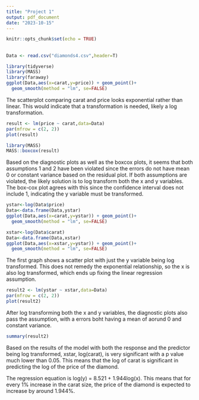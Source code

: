 ---
title: "Project 1"
output: pdf_document
date: "2023-10-15"
---

```{r setup, include=FALSE}
knitr::opts_chunk$set(echo = TRUE)
```


## 
```{r}
Data <- read.csv("diamonds4.csv",header=T)
```

```{r}
library(tidyverse)
library(MASS)
library(faraway)
ggplot(Data,aes(x=carat,y=price)) + geom_point()+
  geom_smooth(method = "lm", se=FALSE)
```

The scatterplot comparing carat and price looks exponential rather than linear. This would indicate that a transformation is needed, likely a log transformation.

```{r}
result <- lm(price ~ carat,data=Data)
par(mfrow = c(2, 2))
plot(result)
```

```{r}
library(MASS)
MASS::boxcox(result)
```

Based on the diagnostic plots as well as the boxcox plots, it seems that both assumptions 1 and 2 have been violated since the errors do not have mean 0 or constant variance based on the residual plot. If both assumptions are violated, the likely solution is to log transform both the x and y variables. The box-cox plot agrees with this since the confidence interval does not include 1, indicating the y variable must be transformed.


```{r}
ystar<-log(Data$price)
Data<-data.frame(Data,ystar)
ggplot(Data,aes(x=carat,y=ystar)) + geom_point()+
  geom_smooth(method = "lm", se=FALSE)

xstar<-log(Data$carat)
Data<-data.frame(Data,xstar)
ggplot(Data,aes(x=xstar,y=ystar)) + geom_point()+
  geom_smooth(method = "lm", se=FALSE)
```
The first graph shows a scatter plot with just the y variable being log transformed. This does not remedy the exponential relationship, so the x is also log transformed, which ends up fixing the linear regression assumption. 

```{r}
result2 <- lm(ystar ~ xstar,data=Data)
par(mfrow = c(2, 2))
plot(result2)
```

After log transforming both the x and y variables, the diagnostic plots also pass the assumption, with a errors boht having a mean of aorund 0 and constant variance.


```{r}
summary(result2)
```
Based on the results of the model with both the response and the predictor being log transformed, xstar, log(carat), is very significant with a p value much lower than 0.05. This means that the log of carat is significant in predicting the log of the price of the diamond. 

The regression equation is log(y) = 8.521 + 1.944log(x). This means that for every 1% increase in the carat size, the price of the diamond is expected to increase by around 1.944%.